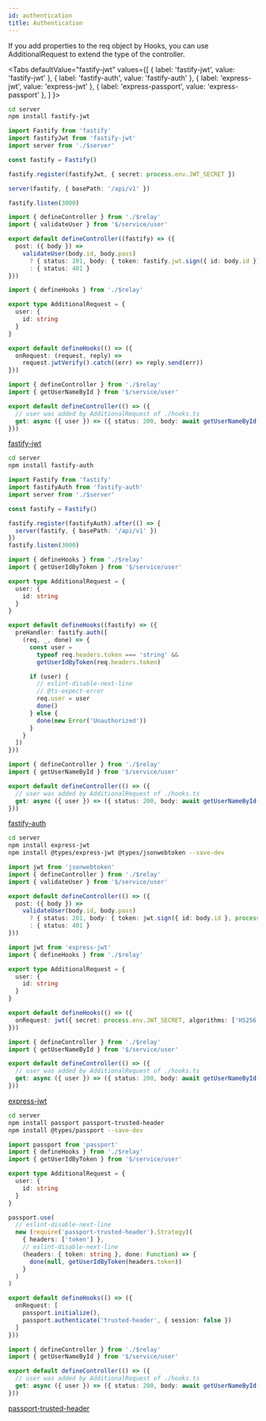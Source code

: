 ```yaml
---
id: authentication
title: Authentication
---
```


If you add properties to the req object by Hooks, you can use AdditionalRequest to extend the type of the controller.


<Tabs
  defaultValue="fastify-jwt"
  values={[
    { label: 'fastify-jwt', value: 'fastify-jwt' },
    { label: 'fastify-auth', value: 'fastify-auth' },
    { label: 'express-jwt', value: 'express-jwt' },
    { label: 'express-passport', value: 'express-passport' },
  ]
}>
<TabItem value="fastify-jwt">

```sh
cd server
npm install fastify-jwt
```

```ts title="server/entrypoints/index.ts"
import Fastify from 'fastify'
import fastifyJwt from 'fastify-jwt'
import server from './$server'

const fastify = Fastify()

fastify.register(fastifyJwt, { secret: process.env.JWT_SECRET })

server(fastify, { basePath: '/api/v1' })

fastify.listen(3000)
```

```ts title="server/api/token/controller.ts"
import { defineController } from './$relay'
import { validateUser } from '$/service/user'

export default defineController((fastify) => ({
  post: ({ body }) =>
    validateUser(body.id, body.pass)
      ? { status: 201, body: { token: fastify.jwt.sign({ id: body.id }) } }
      : { status: 401 }
}))
```

```ts title="server/api/user/hooks.ts"
import { defineHooks } from './$relay'

export type AdditionalRequest = {
  user: {
    id: string
  }
}

export default defineHooks(() => ({
  onRequest: (request, reply) =>
    request.jwtVerify().catch((err) => reply.send(err))
}))
```

```ts title="server/api/user/controller.ts"
import { defineController } from './$relay'
import { getUserNameById } from '$/service/user'

export default defineController(() => ({
  // user was added by AdditionalRequest of ./hooks.ts
  get: async ({ user }) => ({ status: 200, body: await getUserNameById(user.id) })
}))
```

[fastify-jwt](https://github.com/fastify/fastify-jwt)

</TabItem>
<TabItem value="fastify-auth">

```sh
cd server
npm install fastify-auth
```

```ts title="server/entrypoints/index.ts"
import Fastify from 'fastify'
import fastifyAuth from 'fastify-auth'
import server from './$server'

const fastify = Fastify()

fastify.register(fastifyAuth).after(() => {
  server(fastify, { basePath: '/api/v1' })
})
fastify.listen(3000)
```

```ts title="server/api/user/hooks.ts"
import { defineHooks } from './$relay'
import { getUserIdByToken } from '$/service/user'

export type AdditionalRequest = {
  user: {
    id: string
  }
}

export default defineHooks((fastify) => ({
  preHandler: fastify.auth([
    (req, _, done) => {
      const user =
        typeof req.headers.token === 'string' &&
        getUserIdByToken(req.headers.token)

      if (user) {
        // eslint-disable-next-line
        // @ts-expect-error
        req.user = user
        done()
      } else {
        done(new Error('Unauthorized'))
      }
    }
  ])
}))
```

```ts title="server/api/user/controller.ts"
import { defineController } from './$relay'
import { getUserNameById } from '$/service/user'

export default defineController(() => ({
  // user was added by AdditionalRequest of ./hooks.ts
  get: async ({ user }) => ({ status: 200, body: await getUserNameById(user.id) })
}))
```

[fastify-auth](https://github.com/fastify/fastify-auth)

</TabItem>
<TabItem value="express-jwt">

```sh
cd server
npm install express-jwt
npm install @types/express-jwt @types/jsonwebtoken --save-dev
```

```ts title="server/api/token/controller.ts"
import jwt from 'jsonwebtoken'
import { defineController } from './$relay'
import { validateUser } from '$/service/user'

export default defineController(() => ({
  post: ({ body }) =>
    validateUser(body.id, body.pass)
      ? { status: 201, body: { token: jwt.sign({ id: body.id }, process.env.JWT_SECRET) } }
      : { status: 401 }
}))
```

```ts title="server/api/user/hooks.ts"
import jwt from 'express-jwt'
import { defineHooks } from './$relay'

export type AdditionalRequest = {
  user: {
    id: string
  }
}

export default defineHooks(() => ({
  onRequest: jwt({ secret: process.env.JWT_SECRET, algorithms: ['HS256'] })
}))
```

```ts title="server/api/user/controller.ts"
import { defineController } from './$relay'
import { getUserNameById } from '$/service/user'

export default defineController(() => ({
  // user was added by AdditionalRequest of ./hooks.ts
  get: async ({ user }) => ({ status: 200, body: await getUserNameById(user.id) })
}))
```

[express-jwt](https://github.com/auth0/express-jwt)

</TabItem>
<TabItem value="express-passport">

```sh
cd server
npm install passport passport-trusted-header
npm install @types/passport --save-dev
```

```ts title="server/api/user/hooks.ts"
import passport from 'passport'
import { defineHooks } from './$relay'
import { getUserIdByToken } from '$/service/user'

export type AdditionalRequest = {
  user: {
    id: string
  }
}

passport.use(
  // eslint-disable-next-line
  new (require('passport-trusted-header').Strategy)(
    { headers: ['token'] },
    // eslint-disable-next-line
    (headers: { token: string }, done: Function) => {
      done(null, getUserIdByToken(headers.token))
    }
  )
)

export default defineHooks(() => ({
  onRequest: [
    passport.initialize(),
    passport.authenticate('trusted-header', { session: false })
  ]
}))
```

```ts title="server/api/user/controller.ts"
import { defineController } from './$relay'
import { getUserNameById } from '$/service/user'

export default defineController(() => ({
  // user was added by AdditionalRequest of ./hooks.ts
  get: async ({ user }) => ({ status: 200, body: await getUserNameById(user.id) })
}))
```

[passport-trusted-header](http://www.passportjs.org/packages/passport-trusted-header/)

</TabItem>
</Tabs>
